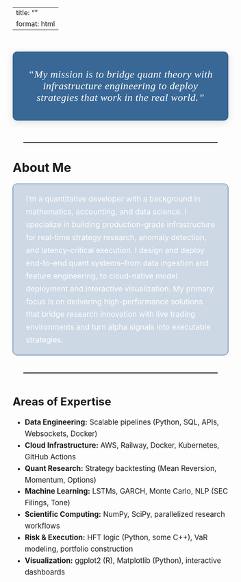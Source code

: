 ﻿---
title: ""
format: html
---

<!-- HERO SECTION -->
<section class="snap-section" id="middle">
<div style="
  max-width: 660px;
  margin: 50px auto;
  background: #396896;
  color: #fff;
  font-size: 1.5rem;
  font-style: italic;
  font-family: 'Georgia', serif;
  letter-spacing: 0.4px;
  border-radius: 10px;
  box-shadow: 0 4px 18px rgba(0,0,0,0.13);
  padding: 16px 32px;
  text-align: center;">
“My mission is to bridge quant theory with infrastructure engineering to deploy strategies that work in the real world.”
</div>
</section>

<hr style="border: none; border-top: 1px solid rgba(255,255,255,0.1); margin: 40px auto; max-width: 90%;">

<section class="snap-section" id="about">
<h2 style="text-align: left; font-size: 1.8rem; margin-bottom: 20px;">About Me</h2>
<div style="
  background: rgba(57,104,150,0.25);
  border: 1px solid #396896;
  color: #fff;
  padding: 20px 30px;
  border-radius: 10px;
  font-size: 1.1rem;
  line-height: 1.7;
  text-align: left;
  max-width: 800px;
  margin: 20px auto;">
I’m a quantitative developer with a background in mathematics, accounting, and data science. I specialize in building production-grade infrastructure for real-time strategy research, anomaly detection, and latency-critical execution. I design and deploy end-to-end quant systems--from data ingestion and feature engineering, to cloud-native model deployment and interactive visualization. My primary focus is on delivering high-performance solutions that bridge research innovation with live trading environments and turn alpha signals into executable strategies.  </div>
</section>

<hr style="border: none; border-top: 1px solid rgba(255,255,255,0.1); margin: 40px auto; max-width: 90%;">

<!-- AREAS OF EXPERTISE -->
<section id="expertise" style="margin-top: 50px;">
    <h3 style="text-align: left; font-size: 1.6rem; margin: 40px auto 20px auto; max-width: 800px;">Areas of Expertise</h3>
    <ul style="max-width: 800px; margin: 20px auto; font-size: 1.05rem; line-height: 1.6;">
    <li><strong>Data Engineering:</strong> Scalable pipelines (Python, SQL, APIs, Websockets, Docker)</li>
    <li><strong>Cloud Infrastructure:</strong> AWS, Railway, Docker, Kubernetes, GitHub Actions</li>
    <li><strong>Quant Research:</strong> Strategy backtesting (Mean Reversion, Momentum, Options)</li>
    <li><strong>Machine Learning:</strong> LSTMs, GARCH, Monte Carlo, NLP (SEC Filings, Tone)</li>
    <li><strong>Scientific Computing:</strong> NumPy, SciPy, parallelized research workflows</li>
    <li><strong>Risk & Execution:</strong> HFT logic (Python, some C++), VaR modeling, portfolio construction</li>
    <li><strong>Visualization:</strong> ggplot2 (R), Matplotlib (Python), interactive dashboards</li>
  </ul>
</section>
